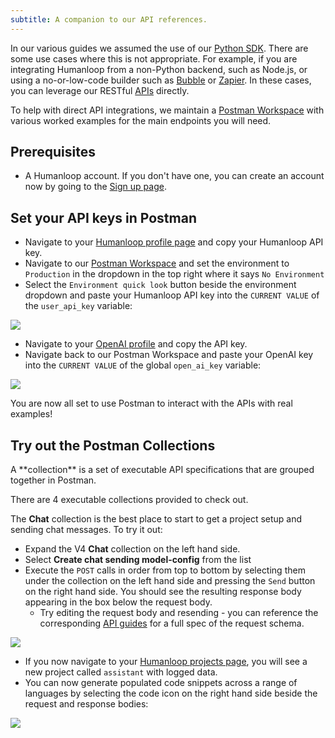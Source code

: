 ```yaml
---
subtitle: A companion to our API references.
---
```


In our various guides we assumed the use of our [Python SDK](https://pypi.org/project/humanloop/). There are some use cases where this is not appropriate. For example, if you are integrating Humanloop from a non-Python backend, such as Node.js, or using a no-or-low-code builder such as [Bubble](https://bubble.io/) or [Zapier](https://zapier.com/). In these cases, you can leverage our RESTful [APIs](/api-reference/projects/get) directly.

To help with direct API integrations, we maintain a [Postman Workspace](https://www.postman.com/humanloop/workspace/humanloop) with various worked examples for the main endpoints you will need.

## Prerequisites

- A Humanloop account. If you don't have one, you can create an account now by going to the [Sign up page](https://app.humanloop.com/signup).

## Set your API keys in Postman

- Navigate to your [Humanloop profile page](https://app.humanloop.com/account/settings) and copy your Humanloop API key.
- Navigate to our [Postman Workspace](https://www.postman.com/humanloop/workspace/humanloop/overview) and set the environment to `Production` in the dropdown in the top right where it says `No Environment`
- Select the `Environment quick look` button beside the environment dropdown and paste your Humanloop API key into the `CURRENT VALUE` of the `user_api_key` variable:

<img src="../../assets/images/cd295b4-image.png" />

- Navigate to your [OpenAI profile](https://beta.openai.com/account/api-keys) and copy the API key.
- Navigate back to our Postman Workspace and paste your OpenAI key into the `CURRENT VALUE` of the global `open_ai_key` variable:

<img src="../../assets/images/36f7fd4-image.png" />

You are now all set to use Postman to interact with the APIs with real examples!

## Try out the Postman Collections

<Info>
  A **collection** is a set of executable API specifications that are grouped
  together in Postman.
</Info>

There are 4 executable collections provided to check out.

The **Chat** collection is the best place to start to get a project setup and sending chat messages. To try it out:

- Expand the V4 **Chat** collection on the left hand side.
- Select **Create chat sending model-config** from the list
- Execute the `POST` calls in order from top to bottom by selecting them under the collection on the left hand side and pressing the `Send` button on the right hand side. You should see the resulting response body appearing in the box below the request body.
  - Try editing the request body and resending - you can reference the corresponding [API guides](https://humanloop.readme.io/reference) for a full spec of the request schema.

<img src="../../assets/images/5f7f717-image.png" />

- If you now navigate to your [Humanloop projects page](https://app.humanloop.com), you will see a new project called `assistant` with logged data.
- You can now generate populated code snippets across a range of languages by selecting the code icon on the right hand side beside the request and response bodies:

<img src="../../assets/images/7d777dc-image.png" />
